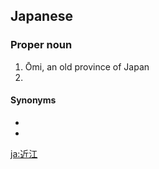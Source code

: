 ==Japanese==
{{ja-kanjitab|近|江}}

===Proper noun===
{{ja-pos|おうみ|proper}}

# Ōmi, an old province of Japan
# {{surname|lang=ja|sort=おうみ}}

====Synonyms====
* {{ja-r|江州|^ごうしゅう}}
* {{ja-r|滋賀県|^しがけん}}

[[ja:近江]]